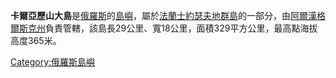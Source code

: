 '''卡爾亞歷山大島'''是[[俄羅斯|俄羅斯]]的[[島嶼|島嶼]]，屬於[[法蘭士約瑟夫地群島|法蘭士約瑟夫地群島]]的一部分，由[[阿爾漢格爾斯克州|阿爾漢格爾斯克州]]負責管轄，該島長29公里、寬18公里，面積329平方公里，最高點海拔高度365米。

{{Russia-geo-stub}}
[[Category:俄羅斯島嶼|Category:俄羅斯島嶼]]